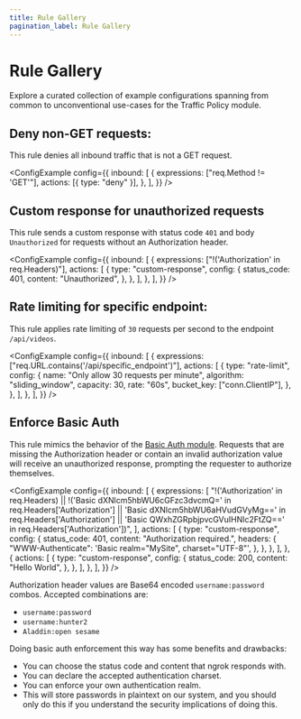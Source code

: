 ```yaml
---
title: Rule Gallery
pagination_label: Rule Gallery
---
```



# Rule Gallery

Explore a curated collection of example configurations spanning from common to unconventional use-cases for the Traffic Policy module.

## Deny non-GET requests:

This rule denies all inbound traffic that is not a GET request.

<ConfigExample
	config={{
		inbound: [
			{
				expressions: ["req.Method != 'GET'"],
				actions: [{ type: "deny" }],
			},
		],
	}}
/>

## Custom response for unauthorized requests

This rule sends a custom response with status code `401` and body `Unauthorized` for requests without an Authorization header.

<ConfigExample
	config={{
		inbound: [
			{
				expressions: ["!('Authorization' in req.Headers)"],
				actions: [
					{
						type: "custom-response",
						config: {
							status_code: 401,
							content: "Unauthorized",
						},
					},
				],
			},
		],
	}}
/>

## Rate limiting for specific endpoint:

This rule applies rate limiting of `30` requests per second to the endpoint `/api/videos`.

<ConfigExample
	config={{
		inbound: [
			{
				expressions: ["req.URL.contains('/api/specific_endpoint')"],
				actions: [
					{
						type: "rate-limit",
						config: {
							name: "Only allow 30 requests per minute",
							algorithm: "sliding_window",
							capacity: 30,
							rate: "60s",
							bucket_key: ["conn.ClientIP"],
						},
					},
				],
			},
		],
	}}
/>

## Enforce Basic Auth

This rule mimics the behavior of the [Basic Auth module](/http/basic-auth/). Requests that are missing the Authorization header or contain an invalid authorization value will receive an unauthorized response, prompting the requester to authorize themselves.

<ConfigExample
	config={{
		inbound: [
			{
				expressions: [
					"!('Authorization' in req.Headers) || !('Basic dXNlcm5hbWU6cGFzc3dvcmQ=' in req.Headers['Authorization'] || 'Basic dXNlcm5hbWU6aHVudGVyMg==' in req.Headers['Authorization'] || 'Basic QWxhZGRpbjpvcGVuIHNlc2FtZQ==' in req.Headers['Authorization'])",
				],
				actions: [
					{
						type: "custom-response",
						config: {
							status_code: 401,
							content: "Authorization required.",
							headers: {
								"WWW-Authenticate": 'Basic realm="MySite", charset="UTF-8"',
							},
						},
					},
				],
			},
			{
				actions: [
					{
						type: "custom-response",
						config: {
							status_code: 200,
							content: "Hello World",
						},
					},
				],
			},
		],
	}}
/>

Authorization header values are Base64 encoded `username:password` combos. Accepted combinations are:

- `username:password`
- `username:hunter2`
- `Aladdin:open sesame`

Doing basic auth enforcement this way has some benefits and drawbacks:

- You can choose the status code and content that ngrok responds with.
- You can declare the accepted authentication charset.
- You can enforce your own authentication realm.
- This will store passwords in plaintext on our system, and you should only do this if you understand the security implications of doing this.
